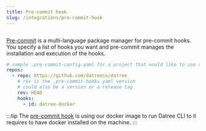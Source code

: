 ```yaml
---
title: Pre-commit hook
slug: /integrations/pre-commit-hook
---
```


<img src='/img/official-integrations/2.avif' alt='' />

[Pre-commit](https://pre-commit.com/) is a multi-language package manager for pre-commit hooks. You specify a list of hooks you want and pre-commit manages the installation and execution of the hooks.

```yaml
# sample .pre-commit-config.yaml for a project that would like to use datree with pre-commit
repos:
  - repo: https://github.com/datreeio/datree
    # rev is the .pre-commit-hooks.yaml version
    # could also be a version or a release tag
    rev: HEAD
    hooks:
      - id: datree-docker
```

:::tip
The [pre-commit hook](https://github.com/datreeio/datree/blob/main/.pre-commit-hooks.yaml) is using our docker image to run Datree CLI to it requires to have docker installed on the machine.
:::
